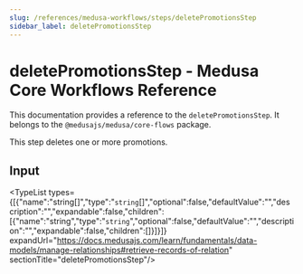 ```yaml
---
slug: /references/medusa-workflows/steps/deletePromotionsStep
sidebar_label: deletePromotionsStep
---
```



# deletePromotionsStep - Medusa Core Workflows Reference

This documentation provides a reference to the `deletePromotionsStep`. It belongs to the `@medusajs/medusa/core-flows` package.

This step deletes one or more promotions.

## Input

<TypeList types={[{"name":"string[]","type":"`string`[]","optional":false,"defaultValue":"","description":"","expandable":false,"children":[{"name":"string","type":"`string`","optional":false,"defaultValue":"","description":"","expandable":false,"children":[]}]}]} expandUrl="https://docs.medusajs.com/learn/fundamentals/data-models/manage-relationships#retrieve-records-of-relation" sectionTitle="deletePromotionsStep"/>
